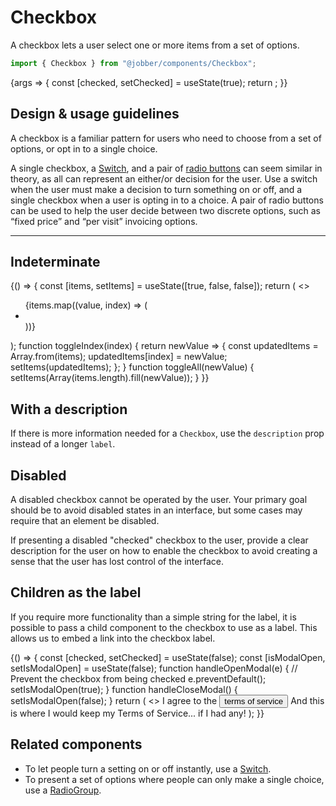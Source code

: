 
<Meta title="Components/Selections/Checkbox" component={Checkbox} />

# Checkbox

A checkbox lets a user select one or more items from a set of options.

```ts
import { Checkbox } from "@jobber/components/Checkbox";
```

<Canvas>
  <Story
    name="Checkbox"
    args={{
      label: "Save card for future use",
    }}
  >
    {args => {
      const [checked, setChecked] = useState(true);
      return <Checkbox {...args} checked={checked} onChange={setChecked} />;
    }}
  </Story>
</Canvas>

<ArgsTable of={Checkbox} story="Checkbox" />

## Design & usage guidelines

A checkbox is a familiar pattern for users who need to choose from a set of
options, or opt in to a single choice.

A single checkbox, a
[Switch](../?path=/docs/components-selections-switch--switch-story), and a pair
of
[radio buttons](../?path=/docs/components-forms-and-inputs-radiogroup--radio-group)
can seem similar in theory, as all can represent an either/or decision for the
user. Use a switch when the user must make a decision to turn something on or
off, and a single checkbox when a user is opting in to a choice. A pair of radio
buttons can be used to help the user decide between two discrete options, such
as “fixed price” and “per visit” invoicing options.

---

## Indeterminate

<Canvas>
  {() => {
    const [items, setItems] = useState([true, false, false]);
    return (
      <>
        <Checkbox
          label="Select All"
          checked={!items.includes(false)}
          onChange={toggleAll}
          indeterminate={items.includes(false) && items.includes(true)}
        />
        <ul>
          {items.map((value, index) => (
            <li key={index}>
              <Checkbox
                label={`Item ${index}`}
                checked={value}
                onChange={toggleIndex(index)}
              />
            </li>
          ))}
        </ul>
      </>
    );
    function toggleIndex(index) {
      return newValue => {
        const updatedItems = Array.from(items);
        updatedItems[index] = newValue;
        setItems(updatedItems);
      };
    }
    function toggleAll(newValue) {
      setItems(Array(items.length).fill(newValue));
    }
  }}
</Canvas>

## With a description

If there is more information needed for a `Checkbox`, use the `description` prop
instead of a longer `label`.

<Canvas>
  <Checkbox
    label="Save card for future use"
    description="If you save your card now, you'll never need to save it again."
  />
</Canvas>

## Disabled

A disabled checkbox cannot be operated by the user. Your primary goal should be
to avoid disabled states in an interface, but some cases may require that an
element be disabled.

If presenting a disabled "checked" checkbox to the user, provide a clear
description for the user on how to enable the checkbox to avoid creating a sense
that the user has lost control of the interface.

<Canvas>
  <Checkbox
    disabled={true}
    defaultChecked={true}
    label="Subscribe on marketing emails"
  />
</Canvas>

## Children as the label

If you require more functionality than a simple string for the label, it is
possible to pass a child component to the checkbox to use as a label. This
allows us to embed a link into the checkbox label.

<Canvas>
  {() => {
    const [checked, setChecked] = useState(false);
    const [isModalOpen, setIsModalOpen] = useState(false);
    function handleOpenModal(e) {
      // Prevent the checkbox from being checked
      e.preventDefault();
      setIsModalOpen(true);
    }
    function handleCloseModal() {
      setIsModalOpen(false);
    }
    return (
      <>
        <Checkbox checked={checked} onChange={setChecked}>
          <Text>
            I agree to the
            <button
              style={{
                color: "var(--color-interactive)",
                fontFamily: "inherit",
                fontSize: "inherit",
                padding: "0",
                textDecoration: "underline",
                background: "transparent",
                border: "none",
              }}
              onClick={handleOpenModal}
            >
              terms of service
            </button>
          </Text>
        </Checkbox>
        <Modal
          title="Terms of Service"
          open={isModalOpen}
          onRequestClose={handleCloseModal}
        >
          <Content>
            <Text>
              And this is where I would keep my Terms of Service... if I had
              any!
            </Text>
          </Content>
        </Modal>
      </>
    );
  }}
</Canvas>

## Related components

- To let people turn a setting on or off instantly, use a
  [Switch](../?path=/docs/components-selections-switch--switch-story).
- To present a set of options where people can only make a single choice, use a
  [RadioGroup](../?path=/docs/components-forms-and-inputs-radiogroup-docs--page).
